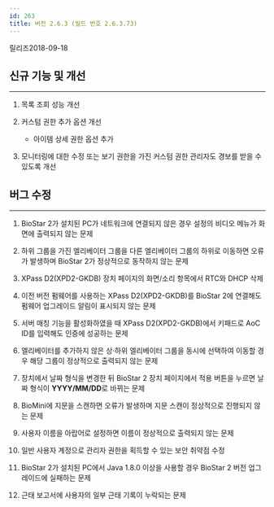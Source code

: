 ```yaml
---
id: 263
title: 버전 2.6.3 (빌드 번호 2.6.3.73)
---
```


릴리즈<Separator/>2018-09-18

## 신규 기능 및 개선

---

1. 목록 조회 성능 개선

1. 커스텀 권한 추가 옵션 개선

    * 아이템 상세 권한 옵션 추가

1. 모니터링에 대한 수정 또는 보기 권한을 가진 커스텀 권한 관리자도 경보를 받을 수 있도록 개선

## 버그 수정

---

1. BioStar 2가 설치된 PC가 네트워크에 연결되지 않은 경우 설정의 비디오 메뉴가 화면에 출력되지 않는 문제

1. 하위 그룹을 가진 엘리베이터 그룹을 다른 엘리베이터 그룹의 하위로 이동하면 오류가 발생하며 BioStar 2가 정상적으로 동작하지 않는 문제

1. XPass D2(XPD2-GKDB) 장치 페이지의 화면/소리 항목에서 RTC와 DHCP 삭제

1. 이전 버전 펌웨어를 사용하는 XPass D2(XPD2-GKDB)를 BioStar 2에 연결해도 펌웨어 업그레이드 알림이 표시되지 않는 문제

1. 서버 매칭 기능을 활성화하였을 때 XPass D2(XPD2-GKDB)에서 키패드로 AoC ID를 입력해도 인증에 성공하는 문제

1. 엘리베이터를 추가하지 않은 상·하위 엘리베이터 그룹을 동시에 선택하여 이동할 경우 해당 그룹이 정상적으로 출력되지 않는 문제

1. 장치에서 날짜 형식을 변경한 뒤 BioStar 2 장치 페이지에서 적용 버튼을 누르면 날짜 형식이 **YYYY/MM/DD**로 바뀌는 문제

1. BioMini에 지문을 스캔하면 오류가 발생하며 지문 스캔이 정상적으로 진행되지 않는 문제

1. 사용자 이름을 아랍어로 설정하면 이름이 정상적으로 출력되지 않는 문제

1. 일반 사용자 계정으로 관리자 권한을 획득할 수 있는 보안 취약점 수정

1. BioStar 2가 설치된 PC에서 Java 1.8.0 이상을 사용할 경우 BioStar 2 버전 업그레이드에 실패하는 문제

1. 근태 보고서에 사용자의 일부 근태 기록이 누락되는 문제